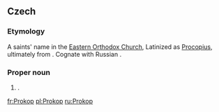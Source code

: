 ==Czech==
{{wikipedia|lang=cs}}
===Etymology===
A saints' name in the [[Eastern Orthodox Church]], Latinized as [[Procopius]], ultimately from {{etyl|grc|cs}}.  Cognate with Russian {{term|Прокопий|lang=ru}}.

===Proper noun===
{{cs-proper noun|g=m}}

# {{given name|male|lang=cs}}.

[[fr:Prokop]]
[[pl:Prokop]]
[[ru:Prokop]]